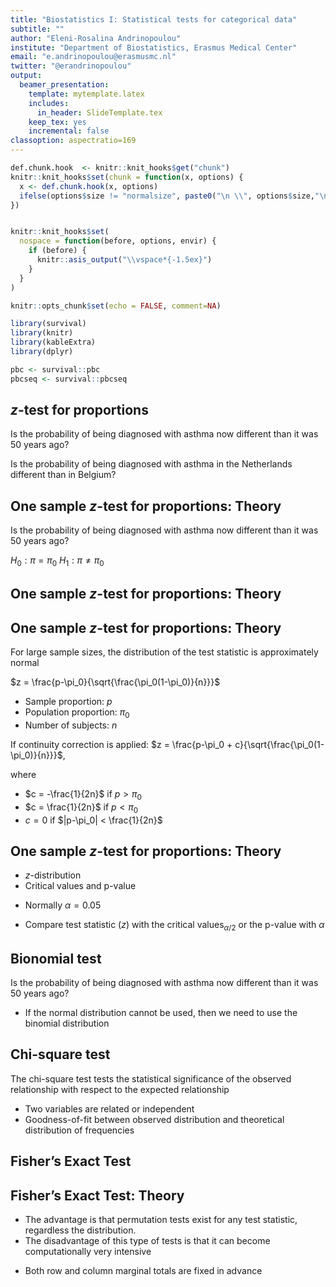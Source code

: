 ```yaml
---
title: "Biostatistics I: Statistical tests for categorical data"
subtitle: ""
author: "Eleni-Rosalina Andrinopoulou"
institute: "Department of Biostatistics, Erasmus Medical Center"
email: "e.andrinopoulou@erasmusmc.nl"
twitter: "@erandrinopoulou"
output:
  beamer_presentation:
    template: mytemplate.latex
    includes:
      in_header: SlideTemplate.tex
    keep_tex: yes
    incremental: false
classoption: aspectratio=169
---
```


  
```r
def.chunk.hook  <- knitr::knit_hooks$get("chunk")
knitr::knit_hooks$set(chunk = function(x, options) {
  x <- def.chunk.hook(x, options)
  ifelse(options$size != "normalsize", paste0("\n \\", options$size,"\n\n", x, "\n\n \\normalsize"), x)
})


knitr::knit_hooks$set(
  nospace = function(before, options, envir) {
    if (before) {
      knitr::asis_output("\\vspace*{-1.5ex}")
    }
  }
)

knitr::opts_chunk$set(echo = FALSE, comment=NA)

library(survival)
library(knitr)
library(kableExtra)
library(dplyr)

pbc <- survival::pbc
pbcseq <- survival::pbcseq
```



 
## $z$-test for proportions

\blue{One-sample }

Is the probability of being diagnosed with asthma now different than it
was 50 years ago?

\blue{Two-sample}

Is the probability of being diagnosed with asthma in the Netherlands
different than in Belgium?



## One sample $z$-test for proportions: Theory   

\blue{Scenario} 

Is the probability of being diagnosed with asthma now different than it was 50 years ago?

\blue{Hypothesis}

$H_0: \pi = \pi_0$\newline
$H_1: \pi \neq \pi_0$



## One sample $z$-test for proportions: Theory   

\blue{Hypothesis}

\begin{tcolorbox}[colback=EMCdark,
                  colframe=EMCdark,
                  width=13cm
                 ]
{\color{white} 
If \textbf{one-tailed}\newline
Is the probability of being diagnosed with asthma now higher than it was 50 years ago?\newline
$H_0:\pi=\pi_0$\newline
$H_1:\pi>\pi_0$\newline
\newline
or\newline
\newline
Is the probability of being diagnosed with asthma now lower than it was 50 years ago?\newline
$H_0:\pi=\pi_0$\newline
$H_1:\pi<\pi_0$
}

\end{tcolorbox}


## One sample $z$-test for proportions: Theory  

\blue{Test statistic}

For large sample sizes, the distribution of the test statistic is approximately normal

$z = \frac{p-\pi_0}{\sqrt{\frac{\pi_0(1-\pi_0)}{n}}}$

- Sample proportion: $p$
- Population proportion: $\pi_0$
- Number of subjects: $n$


If continuity correction is applied: $z = \frac{p-\pi_0 + c}{\sqrt{\frac{\pi_0(1-\pi_0)}{n}}}$, \

where\

- $c = -\frac{1}{2n}$ if $p > \pi_0$
- $c = \frac{1}{2n}$ if $p < \pi_0$
- $c =0$ if $|p-\pi_0| < \frac{1}{2n}$


## One sample $z$-test for proportions: Theory  

\blue{Sampling distribution}

- $z$-distribution 
- Critical values and p-value


\blue{Type I error}

- Normally $\alpha = 0.05$

\blue{Draw conclusions}

- Compare test statistic ($z$) with the critical values$_{\alpha/2}$ or the p-value with $\alpha$

\begin{tcolorbox}[colback=EMCdark,
                  colframe=EMCdark,
                  width=13cm
                 ]
{\color{white} 

If \textbf{one-tailed}: Compare test statistic with the critical value$_{\alpha}$

}

\end{tcolorbox}













## Bionomial test

\blue{One-sample}

Is the probability of being diagnosed with asthma now different than it
was 50 years ago?

* If the normal distribution cannot be used, then we need to use the binomial distribution











## Chi-square test

The chi-square test tests the statistical significance of the observed relationship with respect to the expected relationship

* Two variables are related or independent
* Goodness-of-fit between observed distribution and theoretical distribution of frequencies






## Fisher's Exact Test

\begin{itemize}
\item Fisher’s exact test is an exact test 
\item Fisher’s exact test is a special case of \textbf{\textcolor{EMC60}{permutation}} tests

\begin{tcolorbox}[colback=EMC60,
                  colframe=EMC60,
                  width=13cm
                 ]

\begin{itemize}
{\color{white} 
\item Calculate the original test statistic
\item Shuffle (permute) the data and calculate the test statistic
\item Repeat the above step for every possible permutation of the sample
\item Calculate the fraction of the values of the test statistic that are as extreme or more to the original test statistic
}
\end{itemize} 

\end{tcolorbox}

\end{itemize}
 
 
## Fisher's Exact Test: Theory   

\blue{Advantages/Disadvantages}

- The advantage is that permutation tests exist for any test statistic, regardless the distribution. 
- The disadvantage of this type of tests is that it can become computationally very intensive

\blue{Assumptions}

- Both row and column marginal totals are fixed in advance


